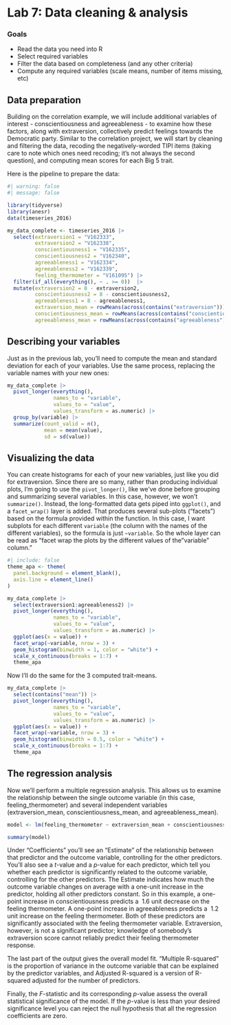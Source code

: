 # Lab 7: Data cleaning & analysis {.unnumbered}

### Goals

- Read the data you need into R
- Select required variables
- Filter the data based on completeness (and any other criteria)
- Compute any required variables (scale means, number of items missing, etc)


## Data preparation

Building on the correlation example, we will include additional variables of interest - conscientiousness and agreeableness - to examine how these factors, along with extraversion, collectively predict feelings towards the Democratic party. Similar to the correlation project, we will start by cleaning and filtering the data, recoding the negatively-worded TIPI items (taking care to note which ones need recoding; it's not always the second question), and computing mean scores for each Big 5 trait.

Here is the pipeline to prepare the data:

```r
#| warning: false
#| message: false

library(tidyverse)
library(anesr)
data(timeseries_2016)

my_data_complete <- timeseries_2016 |> 
  select(extraversion1 = "V162333", 
         extraversion2 = "V162338",
         conscientiousness1 = "V162335", 
         conscientiousness2 = "V162340",
         agreeableness1 = "V162334", 
         agreeableness2 = "V162339",
         feeling_thermometer = "V161095") |> 
  filter(if_all(everything(), ~ . >= 0))  |>
  mutate(extraversion2 = 8 - extraversion2,
         conscientiousness2 = 8 - conscientiousness2,
         agreeableness1 = 8 - agreeableness1,
         extraversion_mean = rowMeans(across(contains("extraversion"))),
         conscientiousness_mean = rowMeans(across(contains("conscientiousness"))),
         agreeableness_mean = rowMeans(across(contains("agreeableness"))))

```


## Describing your variables

Just as in the previous lab, you'll need to compute the mean and standard deviation for each of your variables. Use the same process, replacing the variable names with your new ones:

```r
my_data_complete |>
  pivot_longer(everything(), 
               names_to = "variable", 
               values_to = "value", 
               values_transform = as.numeric) |> 
  group_by(variable) |> 
  summarize(count_valid = n(),
            mean = mean(value), 
            sd = sd(value))

```


## Visualizing the data

You can create histograms for each of your new variables, just like you did for extraversion. Since there are so many, rather than producing individual plots, I'm going to use the `pivot_longer()`, like we've done before grouping and summarizing several variables. In this case, however, we won't `summarize()`. Instead, the long-formatted data gets piped into `ggplot()`, and a `facet_wrap()` layer is added. That produces several sub-plots ("facets") based on the formula provided within the function. In this case, I want subplots for each different `variable` (the column with the names of the different variables), so the formula is just `~variable`. So the whole layer can be read as "facet wrap the plots by the different values of the "variable" column."

```r
#| include: false
theme_apa <- theme(
  panel.background = element_blank(),
  axis.line = element_line()
)
```

```r

my_data_complete |>
  select(extraversion1:agreeableness2) |> 
  pivot_longer(everything(), 
               names_to = "variable", 
               values_to = "value", 
               values_transform = as.numeric) |> 
  ggplot(aes(x = value)) +
  facet_wrap(~variable, nrow = 3) +
  geom_histogram(binwidth = 1, color = "white") +
  scale_x_continuous(breaks = 1:7) +
  theme_apa

```

Now I'll do the same for the 3 computed trait-means.

```r

my_data_complete |>
  select(contains("mean")) |> 
  pivot_longer(everything(), 
               names_to = "variable", 
               values_to = "value", 
               values_transform = as.numeric) |> 
  ggplot(aes(x = value)) +
  facet_wrap(~variable, nrow = 3) +
  geom_histogram(binwidth = 0.5, color = "white") +
  scale_x_continuous(breaks = 1:7) +
  theme_apa

```


## The regression analysis

Now we'll perform a multiple regression analysis. This allows us to examine the relationship between the single outcome variable (in this case, feeling_thermometer) and several independent variables (extraversion_mean, conscientiousness_mean, and agreeableness_mean).

```r
model <- lm(feeling_thermometer ~ extraversion_mean + conscientiousness_mean + agreeableness_mean, data = my_data_complete)

summary(model)
```


Under "Coefficients" you'll see an "Estimate" of the relationship between that predictor and the outcome variable, controlling for the other predictors. You'll also see a $t$-value and a $p$-value for each predictor, which tell you whether each predictor is significantly related to the outcome variable, controlling for the other predictors. The Estimate indicates how much the outcome variable changes on average with a one-unit increase in the predictor, holding all other predictors constant. So in this example, a one-point increase in conscientiousness predicts a $~1.6$ unit decrease on the feeling thermometer. A one-point increase in agreeableness predicts a $~1.2$ unit increase on the feeling thermometer. Both of these predictors are significantly associated with the feeling thermometer variable. Extraversion, however, is not a significant predictor; knowledge of somebody's extraversion score cannot reliably predict their feeling thermometer response.

The last part of the output gives the overall model fit. "Multiple R-squared" is the proportion of variance in the outcome variable that can be explained by the predictor variables, and Adjusted R-squared is a version of R-squared adjusted for the number of predictors.

Finally, the $F$-statistic and its corresponding $p$-value assess the overall statistical significance of the model. If the $p$-value is less than your desired significance level you can reject the null hypothesis that all the regression coefficients are zero.


